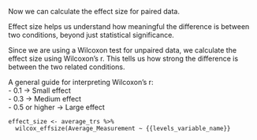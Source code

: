 Now we can calculate the effect size for paired data.  

Effect size helps us understand how meaningful the difference is between two conditions, beyond just statistical significance.  

Since we are using a Wilcoxon test for unpaired data, we calculate the effect size using Wilcoxon’s r. This tells us how strong the difference is between the two related conditions.  

A general guide for interpreting Wilcoxon’s r:  
- 0.1 → Small effect  
- 0.3 → Medium effect  
- 0.5 or higher → Large effect  

```
effect_size <- average_trs %>%
  wilcox_effsize(Average_Measurement ~ {{levels_variable_name}}
````

